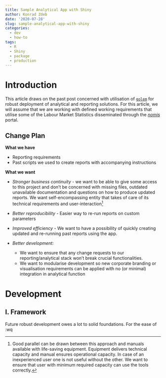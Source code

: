 ```yaml
---
title: Sample Analytical App with Shiny
author: Konrad Zdeb
date: '2020-07-28'
slug: sample-analytical-app-with-shiny
categories:
  - dev
  - how-to
tags:
  - R
  - Shiny
  - package
  - production
---
```


# Introduction

This article draws on the past post concerned with utilisation of [`golem`](https://github.com/ThinkR-open/golem) for robust deployment of analytical and reporting solutions. For this article, we will assume that we are working with defined working requirements that utilise some of the Labour Market Statistics disseminated through the [*nomis*](https://www.nomisweb.co.uk) portal.

## Change Plan

**What we have**

 - Reporting requirements
 - Past scripts we used to create reports with accompanying instructions
 
**What we want**

 - *Stronger business continuity* - we want to be able to give some access to this project and don't be concerned with missing files, outdated unavailable documentation and questions on how to produce updated reports. We want self-encompassing entity that takes of care of its technical requirements and user-interaction^[Good parallel can be drawn between this approach and manuals available with life-saving equipment. Equipment delivers technical capacity and manual ensures operational capacity. In case of an inexperienced user one is not useful without the other. We want to ensure that user with minimum required capacity can use the tools correctly.]
 
 - *Better reproducibility* - Easier way to re-run reports on custom parameters
 
 - *Improved efficiency* - We want to have a possibility of quickly creating updated and re-running past reports using the app.
 
 - *Better development:*
   - We want to ensure that any change requests to our reporting/analytical stack won't break crucial functionalities.
   - We want to modularise development so new corporate branding or visualisation requirements can be applied with no (or minimal) integration in analytical function
   
# Development

## I. Framework

Future robust development owes a lot to solid foundations. For the ease of :wq



